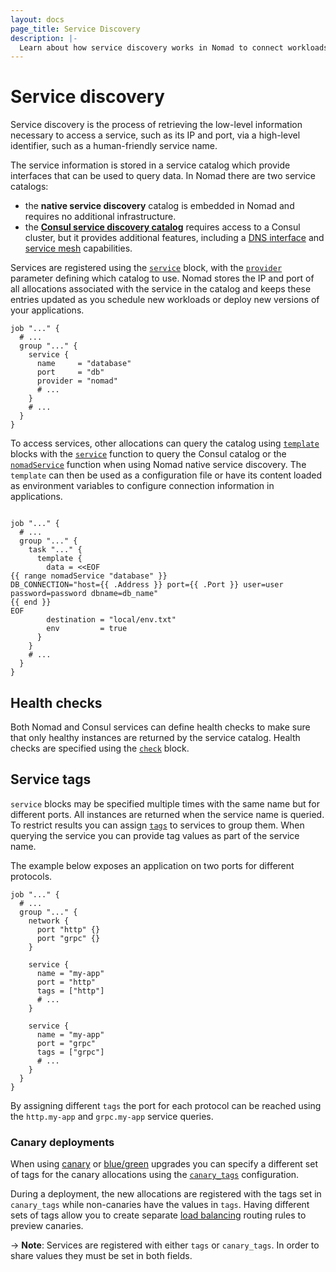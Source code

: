 ```yaml
---
layout: docs
page_title: Service Discovery
description: |-
  Learn about how service discovery works in Nomad to connect workloads.
---
```


# Service discovery

Service discovery is the process of retrieving the low-level information
necessary to access a service, such as its IP and port, via a high-level
identifier, such as a human-friendly service name.

The service information is stored in a service catalog which provide interfaces
that can be used to query data. In Nomad there are two service catalogs:

- the **native service discovery** catalog is embedded in Nomad and requires no
  additional infrastructure.
- the **[Consul service discovery catalog][consul_sd]** requires access to a
  Consul cluster, but it provides additional features, including a [DNS
  interface][consul_dns] and [service mesh] capabilities.

Services are registered using the [`service`] block, with the [`provider`]
parameter defining which catalog to use. Nomad stores the IP and port of all
allocations associated with the service in the catalog and keeps these entries
updated as you schedule new workloads or deploy new versions of your
applications.

```hcl
job "..." {
  # ...
  group "..." {
    service {
      name     = "database"
      port     = "db"
      provider = "nomad"
      # ...
    }
    # ...
  }
}
```

To access services, other allocations can query the catalog using [`template`]
blocks with the [`service`][ct_service_fn] function to query the Consul catalog
or the [`nomadService`][ct_nomad_service_fn] function when using Nomad native
service discovery. The `template` can then be used as a configuration file or
have its content loaded as environment variables to configure connection
information in applications.

```hcl

job "..." {
  # ...
  group "..." {
    task "..." {
      template {
        data = <<EOF
{{ range nomadService "database" }}
DB_CONNECTION="host={{ .Address }} port={{ .Port }} user=user password=password dbname=db_name"
{{ end }}
EOF
        destination = "local/env.txt"
        env         = true
      }
    }
    # ...
  }
}
```

## Health checks

Both Nomad and Consul services can define health checks to make sure that only
healthy instances are returned by the service catalog. Health checks are
specified using the [`check`] block.

## Service tags

`service` blocks may be specified multiple times with the same name but for
different ports. All instances are returned when the service name is queried.
To restrict results you can assign [`tags`] to services to group them. When
querying the service you can provide tag values as part of the service name.

The example below exposes an application on two ports for different protocols.

```hcl
job "..." {
  # ...
  group "..." {
    network {
      port "http" {}
      port "grpc" {}
    }

    service {
      name = "my-app"
      port = "http"
      tags = ["http"]
      # ...
    }

    service {
      name = "my-app"
      port = "grpc"
      tags = ["grpc"]
      # ...
    }
  }
}
```

By assigning different `tags` the port for each protocol can be reached using
the `http.my-app` and `grpc.my-app` service queries.

### Canary deployments

When using [canary][jobspec_update_canary] or
[blue/green][jobspec_update_blue_green] upgrades you can specify a different
set of tags for the canary allocations using the [`canary_tags`] configuration.

During a deployment, the new allocations are registered with the tags set in
`canary_tags` while non-canaries have the values in `tags`. Having different
sets of tags allow you to create separate [load balancing][learn_lb] routing
rules to preview canaries.

-> **Note**: Services are registered with either `tags` or `canary_tags`. In
  order to share values they must be set in both fields.

[`canary_tags`]: /docs/job-specification/service#canary_tags
[`check`]: /docs/job-specification/check
[`provider`]: /docs/job-specification/service#provider
[`service`]: /docs/job-specification/service
[`tags`]: /docs/job-specification/service#tags
[`template`]: /docs/job-specification/template#template-examples
[consul_dns]: https://developer.hashicorp.com/consul/docs/discovery/dns
[consul_sd]: https://developer.hashicorp.com/consul/docs/concepts/service-discovery
[ct_nomad_service_fn]: https://github.com/hashicorp/consul-template/blob/main/docs/templating-language.md#nomadservice
[ct_service_fn]: https://github.com/hashicorp/consul-template/blob/main/docs/templating-language.md#service
[jobspec_update_blue_green]: /docs/job-specification/update#blue-green-upgrades
[jobspec_update_canary]: /docs/job-specification/update#canary-upgrades
[learn_lb]: /nomad/tutorials/load-balancing
[service mesh]: /docs/networking/service-mesh
